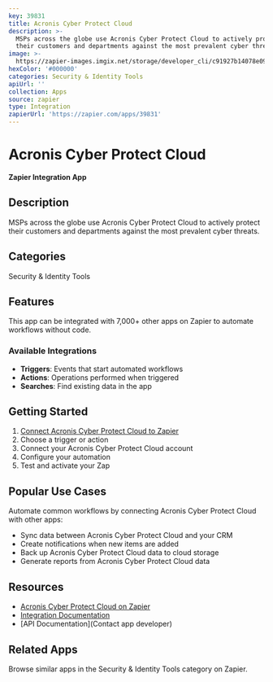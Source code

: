 ```yaml
---
key: 39831
title: Acronis Cyber Protect Cloud
description: >-
  MSPs across the globe use Acronis Cyber Protect Cloud to actively protect
  their customers and departments against the most prevalent cyber threats.
image: >-
  https://zapier-images.imgix.net/storage/developer_cli/c91927b14078e099b444d5ea3f343d3b.png?auto=format%2Ccompress&ixlib=python-3.0.0&q=50
hexColor: '#000000'
categories: Security & Identity Tools
apiUrl: ''
collection: Apps
source: zapier
type: Integration
zapierUrl: 'https://zapier.com/apps/39831'
---
```

# Acronis Cyber Protect Cloud

**Zapier Integration App**

## Description

MSPs across the globe use Acronis Cyber Protect Cloud to actively protect their customers and departments against the most prevalent cyber threats.

## Categories

Security & Identity Tools

## Features

This app can be integrated with 7,000+ other apps on Zapier to automate workflows without code.

### Available Integrations

- **Triggers**: Events that start automated workflows
- **Actions**: Operations performed when triggered
- **Searches**: Find existing data in the app

## Getting Started

1. [Connect Acronis Cyber Protect Cloud to Zapier](https://zapier.com/apps/39831)
2. Choose a trigger or action
3. Connect your Acronis Cyber Protect Cloud account
4. Configure your automation
5. Test and activate your Zap

## Popular Use Cases

Automate common workflows by connecting Acronis Cyber Protect Cloud with other apps:

- Sync data between Acronis Cyber Protect Cloud and your CRM
- Create notifications when new items are added
- Back up Acronis Cyber Protect Cloud data to cloud storage
- Generate reports from Acronis Cyber Protect Cloud data

## Resources

- [Acronis Cyber Protect Cloud on Zapier](https://zapier.com/apps/39831)
- [Integration Documentation](https://zapier.com/apps/39831/integrations)
- [API Documentation](Contact app developer)

## Related Apps

Browse similar apps in the Security & Identity Tools category on Zapier.
